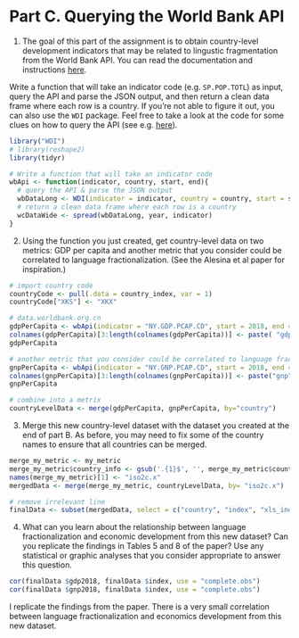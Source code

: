 # Part C. Querying the World Bank API

1. The goal of this part of the assignment is to obtain country-level development indicators that may be related to lingustic fragmentation from the World Bank API. You can read the documentation and instructions [here](https://datahelpdesk.worldbank.org/knowledgebase/articles/898581-basic-api-call-structures).

Write a function that will take an indicator code (e.g. `SP.POP.TOTL`) as input, query the API and parse the JSON output, and then return a clean data frame where each row is a country. If you're not able to figure it out, you can also use the `WDI` package. Feel free to take a look at the code for some clues on how to query the API (see e.g. [here](https://github.com/vincentarelbundock/WDI/blob/master/R/WDI.R)). 

```r
library("WDI")
# library(reshape2)
library(tidyr)

# Write a function that will take an indicator code 
wbApi <- function(indicator, country, start, end){
  # query the API & parse the JSON output
  wbDataLong <- WDI(indicator = indicator, country = country, start = start, end = end, extra = FALSE, cache = NULL)
  # return a clean data frame where each row is a country
  wcDataWide <- spread(wbDataLong, year, indicator)
}
```


2. Using the function you just created, get country-level data on two metrics: GDP per capita and another metric that you consider could be correlated to language fractionalization. (See the Alesina et al paper for inspiration.)

```r
# import country code
countryCode <- pull(.data = country_index, var = 1)
countryCode["XKS"] <- "XKX"

# data.worldbank.org.cn
gdpPerCapita <- wbApi(indicator = "NY.GDP.PCAP.CD", start = 2018, end = 2018, country = c(countryCode)) #GDP per capita (current US$)
colnames(gdpPerCapita)[3:length(colnames(gdpPerCapita))] <- paste( "gdp", colnames(gdpPerCapita)[3:length(colnames(gdpPerCapita))], sep = "")
gdpPerCapita

# another metric that you consider could be correlated to language fractionalization
gnpPerCapita <- wbApi(indicator = "NY.GNP.PCAP.CD", start = 2018, end = 2018, country =  c(countryCode)) #GNI per capita, Atlas method (current US$)
colnames(gnpPerCapita)[3:length(colnames(gnpPerCapita))] <- paste("gnp", colnames(gnpPerCapita)[3:length(colnames(gnpPerCapita))], sep = "")
gnpPerCapita

# combine into a metrix
countryLevelData <- merge(gdpPerCapita, gnpPerCapita, by="country")
```

3. Merge this new country-level dataset with the dataset you created at the end of part B. As before, you may need to fix some of the country names to ensure that all countries can be merged.

```r
merge_my_metric <- my_metric
merge_my_metric$country_info <- gsub('.{1}$', '', merge_my_metric$country_info)
names(merge_my_metric)[1] <- "iso2c.x"
mergedData <- merge(merge_my_metric, countryLevelData, by= "iso2c.x")

# remove irrelevant line
finalData <- subset(mergedData, select = c("country", "index", "xls_index",  "gdp2018", "gnp2018"))
```

4. What can you learn about the relationship between language fractionalization and economic development from this new dataset? Can you replicate the findings in Tables 5 and 8 of the paper? Use any statistical or graphic analyses that you consider appropriate to answer this question.

```r
cor(finalData $gdp2018, finalData $index, use = "complete.obs")
cor(finalData $gnp2018, finalData $index, use = "complete.obs")
```
I replicate the findings from the paper. There is a very small correlation between language fractionalization and economics development from this new dataset.
